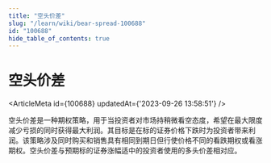 ```yaml
---
title: "空头价差"
slug: "/learn/wiki/bear-spread-100688"
id: "100688"
hide_table_of_contents: true
---
```



# 空头价差

<ArticleMeta id={100688} updatedAt={'2023-09-26 13:58:51'} />
<div className='border-solid border-b border-t-0 my-4 border-[var(--ifm-color-gray-300)]' />

空头价差是一种期权策略，用于当投资者对市场持稍微看空态度，希望在最大限度减少亏损的同时获得最大利润。其目标是在标的证券价格下跌时为投资者带来利润。该策略涉及同时购买和销售具有相同到期日但行使价格不同的看跌期权或看涨期权。空头价差与预期标的证券涨幅适中的投资者使用的多头价差相对应。
